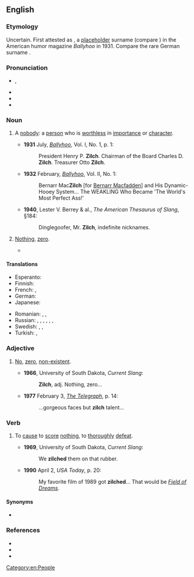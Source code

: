 {{also|Zilch}}
==English==
{{was wotd|2009|July|31}}

===Etymology===
Uncertain. First attested as {{m|en|Zilch}}, a [[placeholder]] surname (compare {{m|en|John Doe}}) in the American humor magazine ''Ballyhoo'' in 1931. Compare the rare German surname {{m|de|Zilch}}.

===Pronunciation===
* {{a|RP|GA}} {{enPR|zĭlch}}, {{IPA|en|/zɪltʃ/}}
* {{audio|en|en-au-zilch.ogg|Audio (AU)}}
* {{audio|en|LL-Q1860 (eng)-I learned some phrases-zilch.wav|Audio (UK)}}
* {{rhymes|en|ɪltʃ}}

===Noun===
{{en-noun|~}}

# {{lb|en|countable|informal|archaic}} A [[nobody]]: a [[person]] who is [[worthless]] in [[importance]] or [[character]].
#: {{syn|en|Thesaurus:nonentity}}
#* '''1931''' July, ''[[:w:Ballyhoo (magazine)|Ballyhoo]]'', Vol. I, No. 1, p. 1:
#*: President Henry P. '''Zilch'''. Chairman of the Board Charles D. '''Zilch'''. Treasurer Otto '''Zilch'''.
#* '''1932''' February, ''[[:w:Ballyhoo (magazine)|Ballyhoo]]'', Vol. II, No. 1:
#*: Bernarr Mac'''Zilch''' [for [[:w:Bernarr Macfadden|Bernarr Macfadden]]] and His Dynamic-Hooey System... The WEAKLING Who Became 'The World's Most Perfect Ass!'
#* '''1940''', Lester V. Berrey & al., ''The American Thesaurus of Slang'', §184:
#*: Dinglegoofer, Mr. '''Zilch''', indefinite nicknames.
# {{lb|en|uncountable|informal}} [[nothing|Nothing]], [[zero]].
#: {{syn|en|Thesaurus:nothing}}
#: {{ux|en|Her search for decent home-made winter clothes came up with '''zilch''', so she had to get imported stuff.}}
#* {{quote-book|en|year=1991|author=Judith Arnold|title=One Good Turn|page=104|passage="If the homeless wind up with '''zilch'''," James retorted, veiling his indignation behind a malevolent smile, "it's because they deserve '''zilch'''."}}

====Translations====
<!--informal translations, formal ones go at 'nothing'-->
{{trans-top|''(informal)'' nothing}}
* Esperanto: {{t+|eo|nenio}}
* Finnish: {{t|fi|ei-kukaan}}
* French: {{t+|fr|que dalle}}, {{t+|fr|que pouic}}
* German: {{t+|de|nix}}
* Japanese: {{t|ja|何も|tr=nani mo}}
{{trans-mid}}
* Romanian: {{t+|ro|canci}}, {{t+|ro|ioc}}, {{t+|ro|boacă|f}}
* Russian: {{t+|ru|ничего́}}, {{qualifier|slang}} {{t|ru|ни черта́}}, {{t+|ru|ни фига́}}, {{t|ru|ни шиша́}}, {{t+|ru|ни хрена́}}, {{qualifier|vulgar}} {{t+|ru|ни хуя́}}, {{t+|ru|ни хера́}}
* Swedish: {{t+|sv|noll}}, {{t+|sv|nolla|c}}, {{t+|sv|ingenting}}
* Turkish: {{t+|tr|hiç}}, {{t+|tr|değersiz}}
{{trans-bottom}}

===Adjective===
{{en-adj|-}}

# {{lb|en|informal|mostly|_|US}} [[no|No]], [[zero]], [[non-existent]].
#* '''1966''', University of South Dakota, ''Current Slang'':
#*: '''Zilch''', adj. Nothing, zero...
#* '''1977''' February 3, ''[[:w:Telegraph (Brisbane)|The Telegraph]]'', p. 14:
#*: ...gorgeous faces but '''zilch''' talent...

===Verb===
{{en-verb}}

# {{lb|en|informal|US|_|sports}} To [[cause]] to [[score]] [[nothing]], to [[thoroughly]] [[defeat]].
#* '''1969''', University of South Dakota, ''Current Slang'':
#*: We '''zilched''' them on that rubber.
#* '''1990''' April 2, ''USA Today'', p. 20:
#*: My favorite film of 1989 got '''zilched'''... That would be ''[[:w:Field of Dreams|Field of Dreams]]''.

====Synonyms====
* {{l|en|shutout}}

===References===
* {{R:Etymonline}}
* {{R:OED Online|entry=zilch|code=232853|part of speech=n. (and adj.)|date=1986}}
* {{R:OED Online|entry=zilch|code=243643|part of speech=v|date=1993}}

[[Category:en:People]]